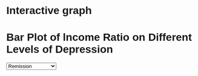 # Interactive graph

<style>
  * {
    font-family: sans-serif;
  }
</style>

<div id="plot">
<h1>Bar Plot of lncome Ratio on Different Levels of Depression</h1>
</div>

<p></p >
<select id="dropdown">
  <option value="Remission">Remission</option>
  <option value="Mild">Mild</option>
  <option value="Moderate">Moderate</option>
  <option value="Moderately severe">Moderately severe</option>
  <option value="Severe">Severe</option>
</select>

<script src="https://cdn.jsdelivr.net/npm/d3@7"></script>
<script src="scripts/myscript.js"></script>
